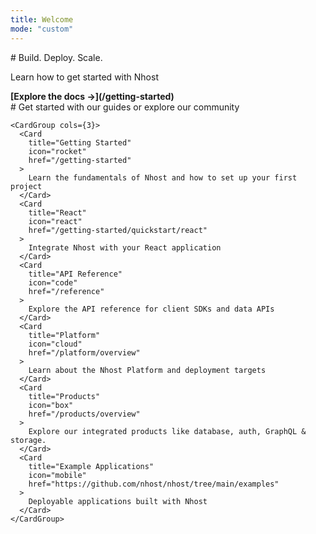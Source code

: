 ```yaml
---
title: Welcome
mode: "custom"
---
```


<div className="welcome-page">
  <div className="welcome-hero">
    # Build. Deploy. Scale.
    <p>Learn how to get started with Nhost</p>
    <b>
      [Explore the docs →](/getting-started)
    </b>
  </div>

  <div className="welcome-get-started">
    # Get started with our guides or explore our community

    <CardGroup cols={3}>
      <Card
        title="Getting Started"
        icon="rocket"
        href="/getting-started"
      >
        Learn the fundamentals of Nhost and how to set up your first project
      </Card>
      <Card
        title="React"
        icon="react"
        href="/getting-started/quickstart/react"
      >
        Integrate Nhost with your React application
      </Card>
      <Card
        title="API Reference"
        icon="code"
        href="/reference"
      >
        Explore the API reference for client SDKs and data APIs
      </Card>
      <Card
        title="Platform"
        icon="cloud"
        href="/platform/overview"
      >
        Learn about the Nhost Platform and deployment targets
      </Card>
      <Card
        title="Products"
        icon="box"
        href="/products/overview"
      >
        Explore our integrated products like database, auth, GraphQL & storage.
      </Card>
      <Card
        title="Example Applications"
        icon="mobile"
        href="https://github.com/nhost/nhost/tree/main/examples"
      >
        Deployable applications built with Nhost
      </Card>
    </CardGroup>
    
  </div>
</div>

